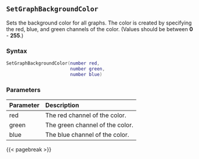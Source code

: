 ## `SetGraphBackgroundColor`

Sets the background color for all graphs. The color is created by specifying the red, blue, and green channels of the color.
(Values should be between **0** - **255**.)

### Syntax {-}

``` .lua
SetGraphBackgroundColor(number red,
                        number green,
                        number blue)
```

### Parameters {-}

**Parameter** | **Description**
| :-- | :-- |
red | The red channel of the color.
green | The green channel of the color.
blue | The blue channel of the color.

{{< pagebreak >}}


